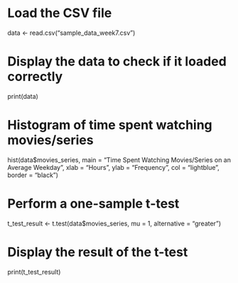 # Load the CSV file
data <- read.csv("sample_data_week7.csv")

# Display the data to check if it loaded correctly
print(data)


# Histogram of time spent watching movies/series
hist(data$movies_series, 
     main = "Time Spent Watching Movies/Series on an Average Weekday",
     xlab = "Hours",
     ylab = "Frequency",
     col = "lightblue",
     border = "black")


# Perform a one-sample t-test
t_test_result <- t.test(data$movies_series, mu = 1, alternative = "greater")

# Display the result of the t-test
print(t_test_result)
